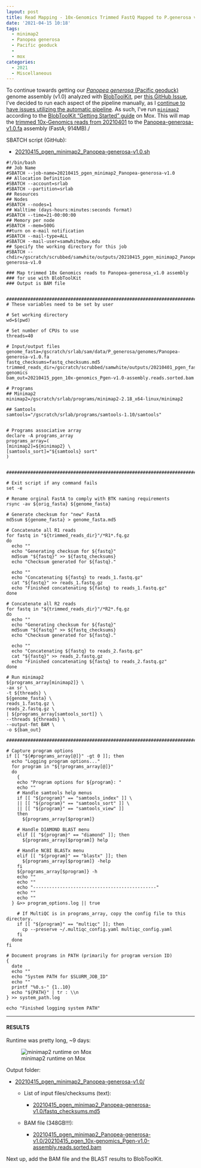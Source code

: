 ```yaml
---
layout: post
title: Read Mapping - 10x-Genomics Trimmed FastQ Mapped to P.generosa v1.0 Assembly Using Minimap2 for BlobToolKit on Mox
date: '2021-04-15 10:18'
tags: 
  - minimap2
  - Panopea generosa
  - Pacific geoduck
  - 
  - mox
categories: 
  - 2021
  - Miscellaneous
---
```

To continue towards getting our [_Panopea generosa_ (Pacific geoduck)](http://en.wikipedia.org/wiki/Geoduck) genome assembly (v1.0) analyzed with [BlobToolKit](https://blobtoolkit.genomehubs.org/), per [this GitHub Issue](https://github.com/RobertsLab/resources/issues/1118), I've decided to run each aspect of the pipeline manually, as I [continue to have issues utilizing the automatic pipeline](https://github.com/blobtoolkit/insdc-pipeline/issues/9). As such, I've run [`minimap2`](https://github.com/lh3/minimap2) according to the [BlobToolKit "Getting Started" guide](https://blobtoolkit.genomehubs.org/blobtools2/blobtools2-tutorials/getting-started-with-blobtools2/) on Mox. This will map the [trimmed 10x-Genomics reads from 20210401](https://robertslab.github.io/sams-notebook/posts/2021/2021-04-01-Trimming-P.generosa-10x-Genomics-HiC-FastQs-with-fastp-on-Mox.html) to the [Panopea-generosa-v1.0.fa](https://gannet.fish.washington.edu/Atumefaciens/20191105_swoose_pgen_v074_renaming/Panopea-generosa-v1.0.fa) assembly (FastA; 914MB)./

SBATCH script (GitHub):

- [20210415_pgen_minimap2_Panopea-generosa-v1.0.sh](https://github.com/RobertsLab/sams-notebook/blob/master/sbatch_scripts/20210415_pgen_minimap2_Panopea-generosa-v1.0.sh)

```shell
#!/bin/bash
## Job Name
#SBATCH --job-name=20210415_pgen_minimap2_Panopea-generosa-v1.0
## Allocation Definition
#SBATCH --account=srlab
#SBATCH --partition=srlab
## Resources
## Nodes
#SBATCH --nodes=1
## Walltime (days-hours:minutes:seconds format)
#SBATCH --time=21-00:00:00
## Memory per node
#SBATCH --mem=500G
##turn on e-mail notification
#SBATCH --mail-type=ALL
#SBATCH --mail-user=samwhite@uw.edu
## Specify the working directory for this job
#SBATCH --chdir=/gscratch/scrubbed/samwhite/outputs/20210415_pgen_minimap2_Panopea-generosa-v1.0

### Map trimmed 10x Genomics reads to Panopea-generosa_v1.0 assembly
### for use with BlobToolKit
### Output is BAM file


###################################################################################
# These variables need to be set by user

# Set working directory
wd=$(pwd)

# Set number of CPUs to use
threads=40

# Input/output files
genome_fasta=/gscratch/srlab/sam/data/P_generosa/genomes/Panopea-generosa-v1.0.fa
fastq_checksums=fastq_checksums.md5
trimmed_reads_dir=/gscratch/scrubbed/samwhite/outputs/20210401_pgen_fastp_10x-genomics
bam_out=20210415_pgen_10x-genomics_Pgen-v1.0-assembly.reads.sorted.bam

# Programs
## Minimap2
minimap2=/gscratch/srlab/programs/minimap2-2.18_x64-linux/minimap2

## Samtools
samtools="/gscratch/srlab/programs/samtools-1.10/samtools"


# Programs associative array
declare -A programs_array
programs_array=(
[minimap2]=${minimap2} \
[samtools_sort]="${samtools} sort"
)


###################################################################################

# Exit script if any command fails
set -e

# Rename orginal FastA to comply with BTK naming requirements
rsync -av ${orig_fasta} ${genome_fasta}

# Generate checksum for "new" FastA
md5sum ${genome_fasta} > genome_fasta.md5

# Concatenate all R1 reads
for fastq in "${trimmed_reads_dir}"/*R1*.fq.gz
do
  echo ""
  echo "Generating checksum for ${fastq}"
  md5sum "${fastq}" >> ${fastq_checksums}
  echo "Checksum generated for ${fastq}."

  echo ""
  echo "Concatenating ${fastq} to reads_1.fastq.gz"
  cat "${fastq}" >> reads_1.fastq.gz
  echo "Finished concatenating ${fastq} to reads_1.fastq.gz"
done

# Concatenate all R2 reads
for fastq in "${trimmed_reads_dir}"/*R2*.fq.gz
do
  echo ""
  echo "Generating checksum for ${fastq}"
  md5sum "${fastq}" >> ${fastq_checksums}
  echo "Checksum generated for ${fastq}."

  echo ""
  echo "Concatenating ${fastq} to reads_2.fastq.gz"
  cat "${fastq}" >> reads_2.fastq.gz
  echo "Finished concatenating ${fastq} to reads_2.fastq.gz"
done

# Run minimap2
${programs_array[minimap2]} \
-ax sr \
-t ${threads} \
${genome_fasta} \
reads_1.fastq.gz \
reads_2.fastq.gz \
| ${programs_array[samtools_sort]} \
--threads ${threads} \
--output-fmt BAM \
-o ${bam_out}

###################################################################################

# Capture program options
if [[ "${#programs_array[@]}" -gt 0 ]]; then
  echo "Logging program options..."
  for program in "${!programs_array[@]}"
  do
    {
    echo "Program options for ${program}: "
    echo ""
    # Handle samtools help menus
    if [[ "${program}" == "samtools_index" ]] \
    || [[ "${program}" == "samtools_sort" ]] \
    || [[ "${program}" == "samtools_view" ]]
    then
      ${programs_array[$program]}

    # Handle DIAMOND BLAST menu
    elif [[ "${program}" == "diamond" ]]; then
      ${programs_array[$program]} help

    # Handle NCBI BLASTx menu
    elif [[ "${program}" == "blastx" ]]; then
      ${programs_array[$program]} -help
    fi
    ${programs_array[$program]} -h
    echo ""
    echo ""
    echo "----------------------------------------------"
    echo ""
    echo ""
  } &>> program_options.log || true

    # If MultiQC is in programs_array, copy the config file to this directory.
    if [[ "${program}" == "multiqc" ]]; then
      cp --preserve ~/.multiqc_config.yaml multiqc_config.yaml
    fi
  done
fi

# Document programs in PATH (primarily for program version ID)
{
  date
  echo ""
  echo "System PATH for $SLURM_JOB_ID"
  echo ""
  printf "%0.s-" {1..10}
  echo "${PATH}" | tr : \\n
} >> system_path.log

echo "Finished logging system PATH"
```


---

#### RESULTS

Runtime was pretty long, ~9 days:

![minimap2 runtime on Mox](https://github.com/RobertsLab/sams-notebook/blob/master/images/screencaps/20210415_pgen_minimap2_Panopea-generosa-v1.0_runtime.png?raw=true)

Output folder:

- [20210415_pgen_minimap2_Panopea-generosa-v1.0/](https://gannet.fish.washington.edu/Atumefaciens/20210415_pgen_minimap2_Panopea-generosa-v1.0/)

  - List of input files/checksums (text):

    - [20210415_pgen_minimap2_Panopea-generosa-v1.0/fastq_checksums.md5](https://gannet.fish.washington.edu/Atumefaciens/20210415_pgen_minimap2_Panopea-generosa-v1.0/fastq_checksums.md5)

  - BAM file (348GB!!!):

    - [20210415_pgen_minimap2_Panopea-generosa-v1.0/20210415_pgen_10x-genomics_Pgen-v1.0-assembly.reads.sorted.bam](https://gannet.fish.washington.edu/Atumefaciens/20210415_pgen_minimap2_Panopea-generosa-v1.0/20210415_pgen_10x-genomics_Pgen-v1.0-assembly.reads.sorted.bam)


Next up, add the BAM file and the BLAST results to BlobToolKit.